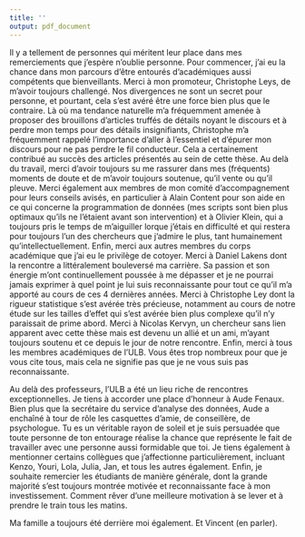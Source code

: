 ```yaml
---
title: ''
output: pdf_document
---
```


\section*{Remerciements}

Il y a tellement de personnes qui méritent leur place dans mes remerciements que j'espère n'oublie personne. Pour commencer, j'ai eu la chance dans mon parcours d'être entourés d'académiques aussi compétents que bienveillants. Merci à mon promoteur, Christophe Leys, de m'avoir toujours challengé. Nos divergences ne sont un secret pour personne, et pourtant, cela s'est avéré être une force bien plus que le contraire. Là où ma tendance naturelle m'a fréquemment amenée à proposer des brouillons d'articles truffés de détails noyant le discours et à perdre mon temps pour des détails insignifiants, Christophe m'a fréquemment rappelé l'importance d'aller à l'essentiel et d'épurer mon discours pour ne pas perdre le fil conducteur. Cela a certainement contribué au succès des articles présentés au sein de cette thèse. Au delà du travail, merci d'avoir toujours su me rassurer dans mes (fréquents) moments de doute et de m'avoir toujours soutenue, qu'il vente ou qu'il pleuve. Merci également aux membres de mon comité d'accompagnement pour leurs conseils avisés, en particulier à Alain Content pour son aide en ce qui concerne la programmation de données (mes scripts sont bien plus optimaux qu'ils ne l'étaient avant son intervention) et à Olivier Klein, qui a toujours pris le temps de m'aiguiller lorque j'étais en difficulté et qui restera pour toujours l'un des chercheurs que j'admire le plus, tant humainement qu'intellectuellement. Enfin, merci aux autres membres du corps académique que j'ai eu le privilège de cotoyer. Merci à Daniel Lakens dont la rencontre a littéralement bouleversé ma carrière. Sa passion et son énergie m'ont continuellement poussée à me dépasser et je ne pourrai jamais exprimer à quel point je lui suis reconnaissante pour tout ce qu'il m'a apporté au cours de ces 4 dernières années.  Merci à Christophe Ley dont la rigueur statistique s'est avérée très précieuse, notamment au cours de notre étude sur les tailles d'effet qui s'est avérée bien plus complexe qu'il n'y paraissait de prime abord. Merci à Nicolas Kervyn, un chercheur sans lien apparent avec cette thèse mais est devenu un allié et un ami, m'ayant toujours soutenu et ce depuis le jour de notre rencontre. Enfin, merci à tous les membres académiques de l'ULB. Vous êtes trop nombreux pour que je vous cite tous, mais cela ne signifie pas que je ne vous suis pas reconnaissante.

Au delà des professeurs, l'ULB a été un lieu riche de rencontres exceptionnelles. Je tiens à accorder une place d'honneur à Aude Fenaux. Bien plus que la secrétaire du service d'analyse des données, Aude a enchaîné à tour de rôle les casquettes d'amie, de conseillère, de psychologue. Tu es un véritable rayon de soleil et je suis persuadée que toute personne de ton entourage réalise la chance que représente le fait de travailler avec une personne aussi formidable que toi. Je tiens également à mentionner certains collègues que j'affectionne particulièrement, incluant Kenzo, Youri, Lola, Julia, Jan, et tous les autres également. Enfin, je souhaite remercier les étudiants de manière générale, dont la grande majorité s'est toujours montrée motivée et reconnaissante face à mon investissement. Comment rêver d'une meilleure motivation à se lever et à prendre le train tous les matins.

Ma famille a toujours été derrière moi également. Et Vincent (en parler).